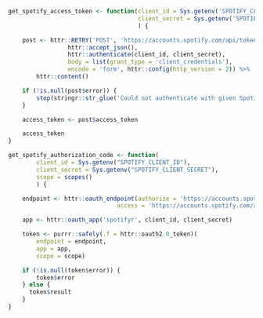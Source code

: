 ```r
get_spotify_access_token <- function(client_id = Sys.getenv('SPOTIFY_CLIENT_ID'),
                                     client_secret = Sys.getenv('SPOTIFY_CLIENT_SECRET')
                                     ) {

    post <- httr::RETRY('POST', 'https://accounts.spotify.com/api/token',
                 httr::accept_json(),
                 httr::authenticate(client_id, client_secret),
                 body = list(grant_type = 'client_credentials'),
                 encode = 'form', httr::config(http_version = 2)) %>%
        httr::content()

    if (!is.null(post$error)) {
        stop(stringr::str_glue('Could not authenticate with given Spotify credentials:\n\t{post$error_description}'))
    }

    access_token <- post$access_token

    access_token
}
```

```r
get_spotify_authorization_code <- function(
        client_id = Sys.getenv("SPOTIFY_CLIENT_ID"),
        client_secret = Sys.getenv("SPOTIFY_CLIENT_SECRET"),
        scope = scopes()
        ) {

    endpoint <- httr::oauth_endpoint(authorize = 'https://accounts.spotify.com/authorize',
                               access = 'https://accounts.spotify.com/api/token')

    app <- httr::oauth_app('spotifyr', client_id, client_secret)

    token <- purrr::safely(.f = httr::oauth2.0_token)(
        endpoint = endpoint,
        app = app,
        scope = scope)

    if (!is.null(token$error)) {
        token$error
    } else {
      token$result
    }
}
```